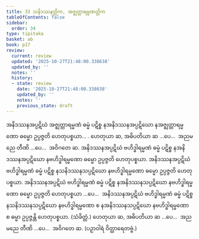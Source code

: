 ```yaml
---
title: 33 သနိဒဿနတ္တိက, အဇ္ဈတ္တာရမ္မဏတ္တိက
tableOfContents: false
sidebar:
  order: 34
type: tipitaka
basket: ab
book: p17
review:
  current: review
  updated: '2025-10-27T21:48:00.338638'
  updated_by: ''
  notes: ''
  history:
  - state: review
    date: '2025-10-27T21:48:00.338638'
    updated_by: ''
    notes: ''
    previous_state: draft
---
```



<ReviewStatus review={frontmatter.review} showDetails={true} />

<HypothesisAnnotation frontmatter={frontmatter} />

<DynamicBreadcrumb />

<Division number="50" book="p17" e="ch" v="40" p="304">

<Paragraph number="141" book="p17">
အနိဒဿနအပ္ပဋိဃံ အဇ္ဈတ္တာရမ္မဏံ ဓမ္မံ ပဋိစ္စ နအနိဒဿနအပ္ပဋိဃော နအဇ္ဈတ္တာရမ္မဏော ဓမ္မော ဥပ္ပဇ္ဇတိ ဟေတုပစ္စယာ… . ဟေတုယာ ဆ, အဓိပတိယာ ဆ …ပေ…  အညမညေ တီဏိ …ပေ…  အဝိဂတေ ဆ.
</Paragraph>

<Paragraph number="142" book="p17">
အနိဒဿနအပ္ပဋိဃံ ဗဟိဒ္ဓါရမ္မဏံ ဓမ္မံ ပဋိစ္စ နအနိဒဿနအပ္ပဋိဃော နဗဟိဒ္ဓါရမ္မဏော ဓမ္မော ဥပ္ပဇ္ဇတိ ဟေတုပစ္စယာ. အနိဒဿနအပ္ပဋိဃံ ဗဟိဒ္ဓါရမ္မဏံ ဓမ္မံ ပဋိစ္စ နသနိဒဿနသပ္ပဋိဃော နဗဟိဒ္ဓါရမ္မဏော ဓမ္မော ဥပ္ပဇ္ဇတိ ဟေတုပစ္စယာ. အနိဒဿနအပ္ပဋိဃံ ဗဟိဒ္ဓါရမ္မဏံ ဓမ္မံ ပဋိစ္စ နအနိဒဿနသပ္ပဋိဃော နဗဟိဒ္ဓါရမ္မဏော ဓမ္မော ဥပ္ပဇ္ဇတိ ဟေတုပစ္စယာ …ပေ…  အနိဒဿနအပ္ပဋိဃံ ဗဟိဒ္ဓါရမ္မဏံ ဓမ္မံ ပဋိစ္စ နသနိဒဿနသပ္ပဋိဃော နဗဟိဒ္ဓါရမ္မဏော စ နအနိဒဿနသပ္ပဋိဃော နဗဟိဒ္ဓါရမ္မဏော စ ဓမ္မာ ဥပ္ပဇ္ဇန္တိ ဟေတုပစ္စယာ. (သံခိတ္တံ.) ဟေတုယာ ဆ, အဓိပတိယာ ဆ …ပေ…  အညမညေ တီဏိ …ပေ…  အဝိဂတေ ဆ. (ပဉှာဝါရံ ဝိတ္ထာရေတဗ္ဗံ.)
</Paragraph>
</Division>